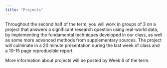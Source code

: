 ```yaml
---
title: "Projects"
---
```


Throughout the second half of the term, you will work in groups of 3 on a project that answers a significant research question using real-world data, by implementing the fundamental techniques developed in our class, as well as some more advanced methods from supplementary sources. The project will culminate in a 20 minute presentation during the last week of class and a 10-15 page reproducible report.

More information about projects will be posted by Week 6 of the term.